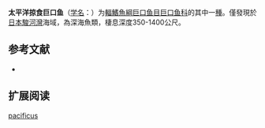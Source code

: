 {{Speciesbox
| name = 太平洋掠食巨口魚
| status = NE
| status_system = IUCN3.1
| image = 
| genus = Borostomias
| species = pacificus
| authority = [[Imai|Imai]], 1941
| synonyms = *''Diplolychnus pacificus'' <br /><small>Imai, 1941</small>
}}

'''太平洋掠食巨口鱼'''（[[学名|学名]]：{{lang|la|''Borostomias pacificus''}}）为[[輻鰭魚綱|輻鰭魚綱]][[巨口鱼目|巨口鱼目]][[巨口鱼科|巨口鱼科]]的其中一[[種|種]]。僅發現於[[日本|日本]][[駿河灣|駿河灣]]海域，為深海魚類，棲息深度350-1400公尺。
== 参考文献 ==
{{refbegin}}
*{{FishBase_species|genus=Borostomias|species=pacificus|year=2012|month=2}}
{{refend}}

== 扩展阅读 ==
{{refbegin}}
{{wikispecies-inline|Borostomias pacificus|太平洋掠食巨口鱼}}
{{refend}}
{{Taxonbar|from=Q586929}}

[[Category:掠食巨口鱼属|pacificus]]